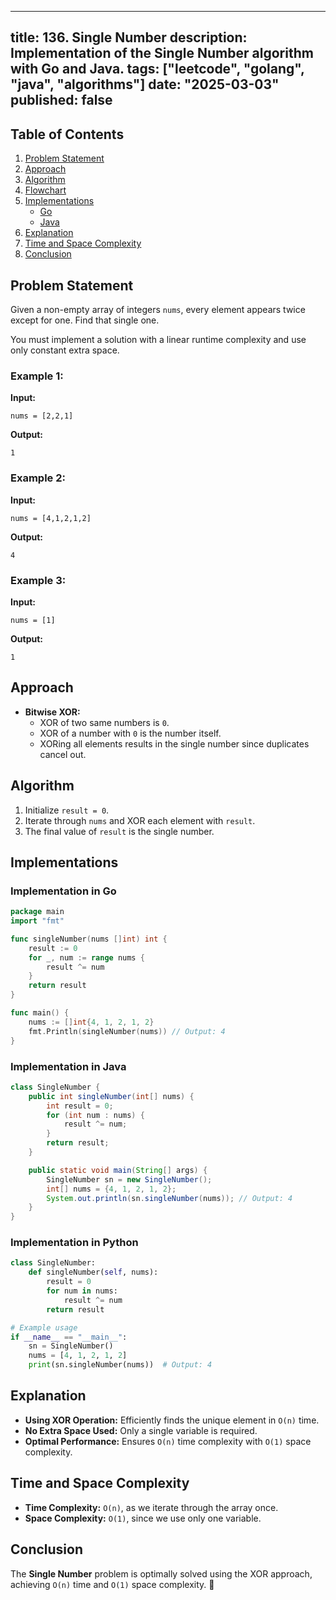 ---
title: 136. Single Number
description: Implementation of the Single Number algorithm with Go and Java.
tags: ["leetcode", "golang", "java", "algorithms"]
date: "2025-03-03"
published: false
----------------

## Table of Contents

1. [Problem Statement](#problem-statement)
2. [Approach](#approach)
3. [Algorithm](#algorithm)
4. [Flowchart](#flowchart)
5. [Implementations](#implementations)
   - [Go](#implementation-in-go)
   - [Java](#implementation-in-java)
6. [Explanation](#explanation)
7. [Time and Space Complexity](#time-and-space-complexity)
8. [Conclusion](#conclusion)

## Problem Statement

Given a non-empty array of integers `nums`, every element appears twice except for one. Find that single one.

You must implement a solution with a linear runtime complexity and use only constant extra space.

### Example 1:

**Input:**
```
nums = [2,2,1]
```
**Output:**
```
1
```

### Example 2:

**Input:**
```
nums = [4,1,2,1,2]
```
**Output:**
```
4
```

### Example 3:

**Input:**
```
nums = [1]
```
**Output:**
```
1
```

## Approach

- **Bitwise XOR:**
  - XOR of two same numbers is `0`.
  - XOR of a number with `0` is the number itself.
  - XORing all elements results in the single number since duplicates cancel out.

## Algorithm

1. Initialize `result = 0`.
2. Iterate through `nums` and XOR each element with `result`.
3. The final value of `result` is the single number.

## Implementations

### Implementation in Go

```go
package main
import "fmt"

func singleNumber(nums []int) int {
    result := 0
    for _, num := range nums {
        result ^= num
    }
    return result
}

func main() {
    nums := []int{4, 1, 2, 1, 2}
    fmt.Println(singleNumber(nums)) // Output: 4
}
```

### Implementation in Java

```java
class SingleNumber {
    public int singleNumber(int[] nums) {
        int result = 0;
        for (int num : nums) {
            result ^= num;
        }
        return result;
    }

    public static void main(String[] args) {
        SingleNumber sn = new SingleNumber();
        int[] nums = {4, 1, 2, 1, 2};
        System.out.println(sn.singleNumber(nums)); // Output: 4
    }
}
```

### Implementation in Python

```python
class SingleNumber:
    def singleNumber(self, nums):
        result = 0
        for num in nums:
            result ^= num
        return result

# Example usage
if __name__ == "__main__":
    sn = SingleNumber()
    nums = [4, 1, 2, 1, 2]
    print(sn.singleNumber(nums))  # Output: 4
```

## Explanation

- **Using XOR Operation:** Efficiently finds the unique element in `O(n)` time.
- **No Extra Space Used:** Only a single variable is required.
- **Optimal Performance:** Ensures `O(n)` time complexity with `O(1)` space complexity.

## Time and Space Complexity

- **Time Complexity:** `O(n)`, as we iterate through the array once.
- **Space Complexity:** `O(1)`, since we use only one variable.

## Conclusion

The **Single Number** problem is optimally solved using the XOR approach, achieving `O(n)` time and `O(1)` space complexity. 🚀

